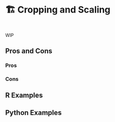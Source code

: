 # 🏗️ Cropping and Scaling {#sec-image-crop-scale}

::: {style="visibility: hidden; height: 0px;"}
## Cropping and Scaling
:::

WIP

## Pros and Cons

### Pros

### Cons

## R Examples

## Python Examples

